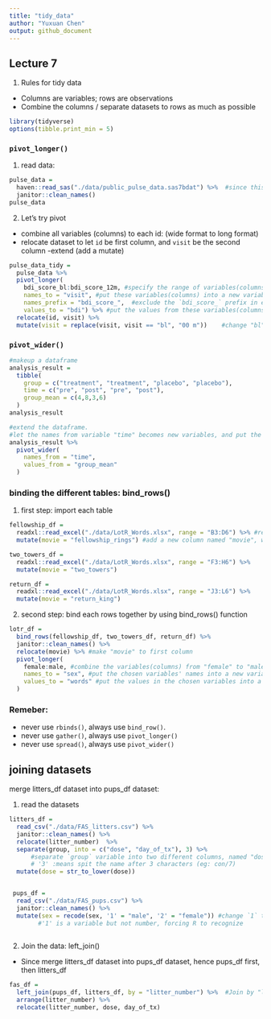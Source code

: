```yaml
---
title: "tidy_data"
author: "Yuxuan Chen"
output: github_document
---
```


## Lecture 7
1. Rules for tidy data
 - Columns are variables; rows are observations   
 - Combine the columns / separate datasets to rows as much as possible
 
```r
library(tidyverse)
options(tibble.print_min = 5)
```

### `pivot_longer()`
1. read data:
```r
pulse_data = 
  haven::read_sas("./data/public_pulse_data.sas7bdat") %>%  #since this dataset is in the sas file, so use haven pacakge and `read_sas` funcion
  janitor::clean_names()
pulse_data
```

2. Let's try pivot   
 - combine all variables (columns) to each id: (wide format to long format)
 - relocate dataset to let `id` be first column, and `visit` be the second column
 -extend (add a mutate)
```r
pulse_data_tidy = 
  pulse_data %>%
  pivot_longer(
    bdi_score_bl:bdi_score_12m, #specify the range of variables(columns) I am interested in
    names_to = "visit", #put these variables(columns) into a new variable(column) named "visit"
    names_prefix = "bdi_score_",  #exclude the `bdi_score_` prefix in each case
    values_to = "bdi") %>% #put the values from these variables(columns) into a new variable(column) named "bdi"
  relocate(id, visit) %>% 
  mutate(visit = replace(visit, visit == "bl", "00 m"))    #change "bl" in "visit" column to "00m"; `recode()` change observations
```

### `pivot_wider()`
```r
#makeup a dataframe
analysis_result =
  tibble(
    group = c("treatment", "treatment", "placebo", "placebo"),
    time = c("pre", "post", "pre", "post"),
    group_mean = c(4,8,3,6)
  )
analysis_result

#extend the dataframe.
#let the names from variable "time" becomes new variables, and put the values from "group_mean" into the new columns
analysis_result %>%
  pivot_wider(
    names_from = "time",
    values_from = "group_mean"
  )
```


### binding the different tables: bind_rows()

1. first step: import each table
```r
fellowship_df = 
  readxl::read_excel("./data/LotR_Words.xlsx", range = "B3:D6") %>% #read the table
  mutate(movie = "fellowship_rings") #add a new column named "movie", with movie name "fellowship_rings"

two_towers_df = 
  readxl::read_excel("./data/LotR_Words.xlsx", range = "F3:H6") %>%
  mutate(movie = "two_towers")

return_df = 
  readxl::read_excel("./data/LotR_Words.xlsx", range = "J3:L6") %>%
  mutate(movie = "return_king")
```

2. second step: bind each rows together by using bind_rows() function
```r
lotr_df = 
  bind_rows(fellowship_df, two_towers_df, return_df) %>%
  janitor::clean_names() %>%
  relocate(movie) %>% #make "movie" to first column
  pivot_longer(
    female:male, #combine the variables(columns) from "female" to "male"
    names_to = "sex", #put the chosen variables' names into a new variable named "sex"
    values_to = "words" #put the values in the chosen variables into a new variable named "words"
  )
```

### Remeber: 
 - never use `rbinds()`, always use `bind_row()`.
 - never use `gather()`, always use `pivot_longer()`
 - never use `spread()`, always use `pivot_wider()`


## joining datasets
merge litters_df dataset into pups_df dataset:

1. read the datasets
```r
litters_df = 
  read_csv("./data/FAS_litters.csv") %>%
  janitor::clean_names() %>%
  relocate(litter_number)  %>% 
  separate(group, into = c("dose", "day_of_tx"), 3) %>% 
      #separate `group` variable into two different columns, named "dose", and "day_of_tx".
      # '3' :means spit the name after 3 characters (eg: con/7)
  mutate(dose = str_to_lower(dose))


 pups_df = 
  read_csv("./data/FAS_pups.csv") %>%
  janitor::clean_names() %>%
  mutate(sex = recode(sex, '1' = "male", '2' = "female")) #change `1` to `male`, `2` to `female`
        #'1' is a variable but not number, forcing R to recognize
   
```

2. Join the data: left_join()   
 - Since merge litters_df dataset into pups_df dataset, hence pups_df first, then litters_df
```r
fas_df = 
  left_join(pups_df, litters_df, by = "litter_number") %>%  #Join by "litter_number"
  arrange(litter_number) %>% 
  relocate(litter_number, dose, day_of_tx)
```

